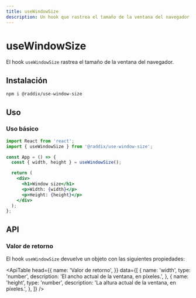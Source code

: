 ```yaml
---
title: useWindowSize
description: Un hook que rastrea el tamaño de la ventana del navegador.
---
```


# useWindowSize

El hook `useWindowSize` rastrea el tamaño de la ventana del navegador.

## Instalación

```sh
npm i @raddix/use-window-size
```

## Uso

### Uso básico

```jsx
import React from 'react';
import { useWindowSize } from '@raddix/use-window-size';

const App = () => {
  const { width, height } = useWindowSize();

  return (
    <div>
      <h1>Window size</h1>
      <p>Width: {width}</p>
      <p>Height: {height}</p>
    </div>
  );
};
```

## API

### Valor de retorno

El hook `useWindowSize` devuelve un objeto con las siguientes propiedades:

<ApiTable
  head={{
    name: 'Valor de retorno',
  }}
  data={[
    {
      name: 'width',
      type: 'number',
      description: 'El ancho actual de la ventana, en píxeles.',
    },
    {
      name: 'height',
      type: 'number',
      description: 'La altura actual de la ventana, en píxeles.',
    },
  ]}
 />